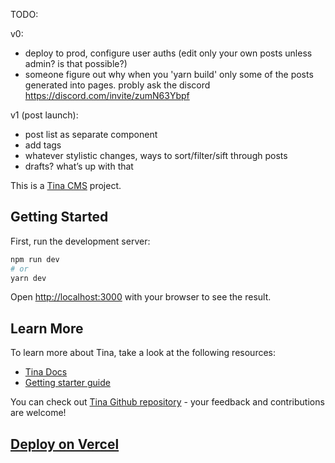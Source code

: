 TODO:

v0:

- deploy to prod, configure user auths (edit only your own posts unless admin? is that possible?) 
- someone figure out why when you 'yarn build' only some of the posts generated into pages. probly ask the discord https://discord.com/invite/zumN63Ybpf

v1 (post launch):
- post list as separate component
- add tags
- whatever stylistic changes, ways to sort/filter/sift through posts
- drafts? what’s up with that


This is a [Tina CMS](https://tina.io/) project.
## Getting Started

First, run the development server:

```bash
npm run dev
# or
yarn dev
```

Open [http://localhost:3000](http://localhost:3000) with your browser to see the result.

## Learn More

To learn more about Tina, take a look at the following resources:

- [Tina Docs](https://tina.io/docs)
- [Getting starter guide](https://tina.io/guides/tina-cloud/starter/overview/) 


You can check out [Tina Github repository](https://github.com/tinacms/tinacms) - your feedback and contributions are welcome!

## [Deploy on Vercel](https://tina.io/guides/tina-cloud/add-tinacms-to-existing-site/deployment/)
